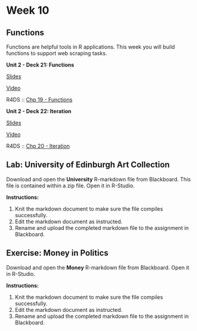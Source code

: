 # Week 10 {.unnumbered}

## Functions {.unnumbered}

<p>

Functions are helpful tools in R applications.
This week you will build functions to support web scraping tasks.

::: {.slide-deck}
**Unit 2 - Deck 21: Functions**

::: {.slides}
[Slides](https://rstudio-education.github.io/datascience-box/course-materials/slides/u2-d21-functions/u2-d21-functions.html#1)
:::

::: {.video}
[Video](https://youtu.be/6KWlPhPMluE)
:::

::: {.reading}
R4DS :: [Chp 19 - Functions](https://r4ds.had.co.nz/functions.html)
:::
:::

::: {.slide-deck}
**Unit 2 - Deck 22: Iteration**

::: {.slides}
[Slides](https://rstudio-education.github.io/datascience-box/course-materials/slides/u2-d22-iteration/u2-d22-iteration.html#1)
:::

::: {.video}
[Video](https://youtu.be/x3UMny1fQhc)
:::

::: {.reading}
R4DS :: [Chp 20 - Iteration](https://r4ds.had.co.nz/iteration.html)
:::
:::

## Lab: University of Edinburgh Art Collection {.unnumbered}

<p>

Download and open the **University** R-markdown file from Blackboard.
This file is contained within a zip file.
Open it in R-Studio.

**Instructions:**

1.  Knit the markdown document to make sure the file compiles successfully.
2.  Edit the markdown document as instructed.
3.  Rename and upload the completed markdown file to the assignment in Blackboard.

## Exercise: Money in Politics {.unnumbered}

<p>

Download and open the **Money** R-markdown file from Blackboard.
Open it in R-Studio.

**Instructions:**

1.  Knit the markdown document to make sure the file compiles successfully.
2.  Edit the markdown document as instructed.
3.  Rename and upload the completed markdown file to the assignment in Blackboard.
